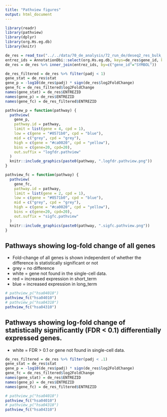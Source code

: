 ```yaml
---
title: "Pathview figures"
output: html_document
---
```


```r
library(readr)
library(pathview)
library(dplyr)
library(org.Hs.eg.db)
library(knitr)
```

```r
de_res = read_tsv("../../data/70_de_analysis/72_run_de/deseq2_res_bulk_response_t0/short_term_long_term_IHWallGenes.tsv")
entrez_ids = AnnotationDbi::select(org.Hs.eg.db, keys=de_res$gene_id, keytype="SYMBOL", columns="ENTREZID")
de_res = de_res %>% inner_join(entrez_ids, by=c("gene_id"="SYMBOL"))
```

```r
de_res_filtered = de_res %>% filter(padj < 1)
gene_stat = de_res$stat
gene_p = -log10(de_res$padj) * sign(de_res$log2FoldChange)
gene_fc = de_res_filtered$log2FoldChange
names(gene_stat) = de_res$ENTREZID
names(gene_p) = de_res$ENTREZID
names(gene_fc) = de_res_filtered$ENTREZID
```

```r
pathview_p = function(pathway) {
  pathview(
    gene_p,
    pathway.id = pathway,
    limit = list(gene = 4, cpd = 1),
    low = c(gene = "#0571b0", cpd = "blue"),
    mid = c("grey", cpd = "grey"),
    high = c(gene = "#ca0020", cpd = "yellow"),
    bins = c(gene=20, cpd=20),
    out.suffix = "logfdr.pathview"
  )
  knitr::include_graphics(paste0(pathway, ".logfdr.pathview.png"))
}

pathview_fc = function(pathway) {
  pathview(
    gene_fc,
    pathway.id = pathway,
    limit = list(gene = 2, cpd = 1),
    low = c(gene = "#0571b0", cpd = "blue"),
    mid = c("grey", cpd = "grey"),
    high = c(gene = "#ca0020", cpd = "yellow"),
    bins = c(gene=20, cpd=20),
    out.suffix = "sigfc.pathview"
  )
  knitr::include_graphics(paste0(pathway, ".sigfc.pathview.png"))
}
```

## Pathways showing log-fold change of all genes

 * Fold-change of all genes is shown independent of whether the difference is statistically significant or not
 * grey = no difference
 * white = gene not found in the single-cell data. 
 * red = increased expression in short_term
 * blue = increased expression in long_term

```r
# pathview_p("hsa04010")
pathview_fc("hsa04010")
# pathview_p("hsa04310")
pathview_fc("hsa04310")

```

## Pathways showing log-fold change of statistically significantly (FDR < 0.1) differentially expressed genes. 

 * white = FDR > 0.1 or gene not found in single-cell data. 

```r
de_res_filtered = de_res %>% filter(padj < .1)
gene_stat = de_res$stat
gene_p = -log10(de_res$padj) * sign(de_res$log2FoldChange)
gene_fc = de_res_filtered$log2FoldChange
names(gene_stat) = de_res$ENTREZID
names(gene_p) = de_res$ENTREZID
names(gene_fc) = de_res_filtered$ENTREZID
```

```r
# pathview_p("hsa04010")
pathview_fc("hsa04010")
# pathview_p("hsa04310")
pathview_fc("hsa04310")
```
